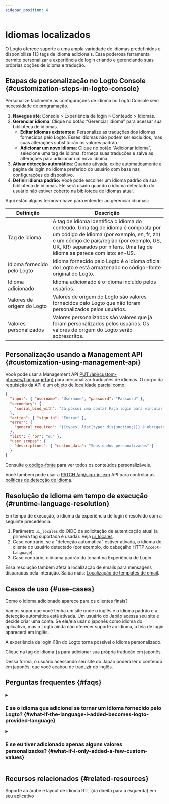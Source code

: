 ```yaml
---
sidebar_position: 4
---
```


# Idiomas localizados

O Logto oferece suporte a uma ampla variedade de idiomas predefinidos e disponibiliza 113 tags de idioma adicionais. Essa poderosa ferramenta permite personalizar a experiência de login criando e gerenciando suas próprias opções de idioma e tradução.

## Etapas de personalização no Logto Console \{#customization-steps-in-logto-console}

Personalize facilmente as configurações de idioma no Logto Console sem necessidade de programação.

1. **Navegue até**: <CloudLink to="/sign-in-experience/content">Console > Experiência de login > Conteúdo > Idiomas</CloudLink>.
2. **Gerenciar idioma**: Clique no botão “Gerenciar idioma” para acessar sua biblioteca de idiomas.
   - **Editar idiomas existentes:** Personalize as traduções dos idiomas fornecidos pelo Logto. Esses idiomas não podem ser excluídos, mas suas alterações substituirão os valores padrão.
   - **Adicionar um novo idioma**: Clique no botão “Adicionar idioma”, selecione uma tag de idioma, forneça suas traduções e salve as alterações para adicionar um novo idioma.
3. **Ativar detecção automática**: Quando ativada, exibe automaticamente a página de login no idioma preferido do usuário com base nas configurações do dispositivo.
4. **Definir idioma padrão:** Você pode escolher um idioma padrão da sua biblioteca de idiomas. Ele será usado quando o idioma detectado do usuário não estiver coberto na biblioteca de idiomas atual.

Aqui estão alguns termos-chave para entender ao gerenciar idiomas:

| Definição                   | Descrição                                                                                                                                                                                                                                               |
| --------------------------- | ------------------------------------------------------------------------------------------------------------------------------------------------------------------------------------------------------------------------------------------------------- |
| Tag de idioma               | A tag de idioma identifica o idioma do conteúdo. Uma tag de idioma é composta por um código de idioma (por exemplo, en, fr, zh) e um código de país/região (por exemplo, US, UK, KR) separados por hífens. Uma tag de idioma se parece com isto: en-US. |
| Idioma fornecido pelo Logto | Idioma fornecido pelo Logto é o idioma oficial do Logto e está armazenado no código-fonte original do Logto.                                                                                                                                            |
| Idioma adicionado           | Idioma adicionado é o idioma incluído pelos usuários.                                                                                                                                                                                                   |
| Valores de origem do Logto  | Valores de origem do Logto são valores fornecidos pelo Logto que não foram personalizados pelos usuários.                                                                                                                                               |
| Valores personalizados      | Valores personalizados são valores que já foram personalizados pelos usuários. Os valores de origem do Logto serão sobrescritos.                                                                                                                        |

## Personalização usando a Management API \{#customization-using-management-api}

Você pode usar a Management API [PUT /api/custom-phrases/\{languageTag\}](https://openapi.logto.io/operation/operation-replacecustomphrase) para personalizar traduções de idiomas. O corpo da requisição da API é um objeto de localidade parcial como:

```json
{
  "input": { "username": "Username", "password": "Password" },
  "secondary": {
    "social_bind_with": "Já possui uma conta? Faça login para vincular {{methods, list(type: disjunction;)}} com sua identidade social."
  },
  "action": { "sign_in": "Entrar" },
  "error": {
    "general_required": "{{types, list(type: disjunction;)}} é obrigatório"
  },
  "list": { "or": "ou" },
  "user_scopes": {
    "descriptions": { "custom_data": "Seus dados personalizados" }
  }
}
```

Consulte [o código-fonte](https://github.com/logto-io/logto/blob/master/packages/phrases-experience/src/locales/en/index.ts) para ver todos os conteúdos personalizáveis.

Você também pode usar a [PATCH /api/sign-in-exp](https://openapi.logto.io/group/endpoint-sign-in-experience) API para controlar as [políticas de detecção de idioma](https://openapi.logto.io/operation/operation-getsigninexp#operation-getsigninexp-200-body-application-json-languageinfo).

## Resolução de idioma em tempo de execução \{#runtime-language-resolution}

Em tempo de execução, o idioma da experiência de login é resolvido com a seguinte precedência:

1. Parâmetro `ui_locales` do OIDC da solicitação de autenticação atual (a primeira tag suportada é usada). Veja [ui_locales](/end-user-flows/authentication-parameters/ui-locales).
2. Caso contrário, se a "detecção automática" estiver ativada, o idioma do cliente do usuário detectado (por exemplo, do cabeçalho HTTP `Accept-Language`).
3. Caso contrário, o idioma padrão do tenant na Experiência de Login.

Essa resolução também afeta a localização de emails para mensagens disparadas pela interação. Saiba mais: [Localização de templates de email](/connectors/email-connectors/email-templates#email-template-localization).

## Casos de uso \{#use-cases}

Como o idioma adicionado aparece para os clientes finais?

Vamos supor que você tenha um site onde o inglês é o idioma padrão e a detecção automática está ativada. Um usuário do Japão acessa seu site e decide criar uma conta. Se ele/ela usar o japonês como idioma do aplicativo, mas o Logto ainda não oferecer suporte ao idioma, a tela de login aparecerá em inglês.

A experiência de login i18n do Logto torna possível o idioma personalizado.

Clique na tag de idioma `ja` para adicionar sua própria tradução em japonês.

Dessa forma, o usuário acessando seu site do Japão poderá ler o conteúdo em japonês, que você acabou de traduzir do inglês.

## Perguntas frequentes \{#faqs}

<details>
  <summary>

### E se o idioma que adicionei se tornar um idioma fornecido pelo Logto? \{#what-if-the-language-i-added-becomes-logto-provided-language}

</summary>

Ao lado da tag de idioma à esquerda, aparecerá uma tag de idioma fornecida pelo Logto, e o idioma que você adicionou não poderá mais ser removido. Os valores modificados continuam funcionando e substituem os valores originais do Logto. Apague os valores fornecidos pelo usuário para usar os valores fornecidos pela configuração padrão do Logto.

</details>

<details>
  <summary>

### E se eu tiver adicionado apenas alguns valores personalizados? \{#what-if-i-only-added-a-few-custom-values}

</summary>

O que os usuários finais veem é o resultado da mesclagem das duas colunas.
Suponha que você queira ajustar apenas um subconjunto dos textos originais fornecidos pelo Logto. A única diferença entre sua tela de cadastro e a fornecida pelo Logto serão as chaves que você editou. O restante do conteúdo permanecerá inalterado.

</details>

## Recursos relacionados \{#related-resources}

<Url href="https://blog.logto.io/rtl-language-support">
  Suporte ao árabe e layout de idioma RTL (da direita para a esquerda) em seu aplicativo
</Url>
